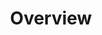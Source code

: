 ---
title: "Overview"
description: "Discover the features and benefits of BL | Collection Sort & Manage"
---